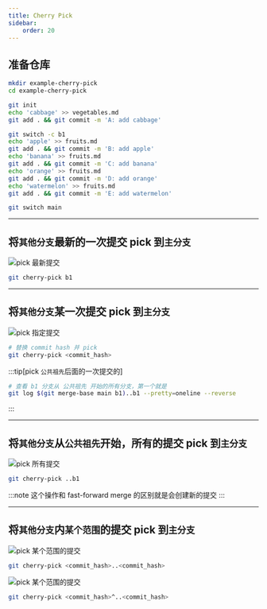 ```yaml
---
title: Cherry Pick
sidebar:
    order: 20
---
```



## 准备仓库

```bash
mkdir example-cherry-pick
cd example-cherry-pick

git init
echo 'cabbage' >> vegetables.md
git add . && git commit -m 'A: add cabbage'

git switch -c b1
echo 'apple' >> fruits.md
git add . && git commit -m 'B: add apple'
echo 'banana' >> fruits.md
git add . && git commit -m 'C: add banana'
echo 'orange' >> fruits.md
git add . && git commit -m 'D: add orange'
echo 'watermelon' >> fruits.md
git add . && git commit -m 'E: add watermelon'

git switch main
```

---

## 将`其他分支`最新的一次提交 pick 到`主分支`

![pick 最新提交](@assets/git/git-cherry-pick-latest.drawio.png)

```bash
git cherry-pick b1
```

---

## 将`其他分支`某一次提交 pick 到`主分支`

![pick 指定提交](@assets/git/git-cherry-pick-specified-commit.drawio.png)

```bash
# 替换 commit hash 并 pick
git cherry-pick <commit_hash>
```

:::tip[pick `公共祖先`后面的一次提交的]

```bash
# 查看 b1 分支从 公共祖先 开始的所有分支，第一个就是
git log $(git merge-base main b1)..b1 --pretty=oneline --reverse
```

:::

---

## 将`其他分支`从`公共祖先`开始，所有的提交 pick 到`主分支`

![pick 所有提交](@assets/git/git-cherry-pick-all-commit.drawio.png)

```bash
git cherry-pick ..b1
```

:::note
这个操作和 fast-forward merge 的区别就是会创建新的提交
:::

---

## 将`其他分支`内`某个范围`的提交 pick 到`主分支`

![pick 某个范围的提交](@assets/git/git-cherry-range-commit-exclude-start.drawio.png)

```bash
git cherry-pick <commit_hash>..<commit_hash>
```

![pick 某个范围的提交](@assets/git/git-cherry-range-commit-include-start.drawio.png)

```bash
git cherry-pick <commit_hash>^..<commit_hash>
```
